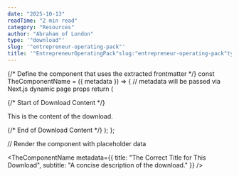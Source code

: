 ```yaml
---
date: "2025-10-13"
readTime: "2 min read"
category: "Resources"
author: "Abraham of London"
type: '"download"'
slug: '"entrepreneur-operating-pack"'
title: '"EntrepreneurOperatingPack"slug:"entrepreneur-operating-pack"type:"template"slug:"entrepreneur-operating-pack"type:"Download"title:"EntrepreneurOperatingPack"date:2025-10-13author:"AbrahamofLondon"readTime:2minreadcategory:"Resources"'
---
```



{/* Define the component that uses the extracted frontmatter */}
const TheComponentName = ({ metadata }) => {
// metadata will be passed via Next.js dynamic page props
return (

<BrandFrame title={metadata.title} subtitle={metadata.subtitle} pageSize="A4">
  {/* Start of Download Content */}
  <p>This is the content of the download.</p>
  {/* End of Download Content */}
</BrandFrame>
); };

// Render the component with placeholder data

<TheComponentName metadata={{ title: "The Correct Title for This Download", subtitle: "A concise description of the download." }} />
